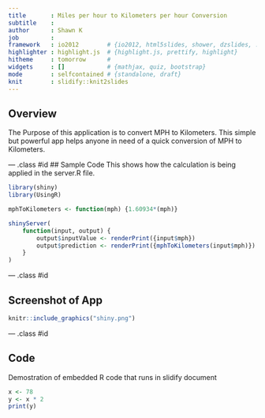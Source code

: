 ```yaml
---
title       : Miles per hour to Kilometers per hour Conversion
subtitle    : 
author      : Shawn K
job         : 
framework   : io2012        # {io2012, html5slides, shower, dzslides, ...}
highlighter : highlight.js  # {highlight.js, prettify, highlight}
hitheme     : tomorrow      # 
widgets     : []            # {mathjax, quiz, bootstrap}
mode        : selfcontained # {standalone, draft}
knit        : slidify::knit2slides
---
```


## Overview

The Purpose of this application is to convert MPH to Kilometers. This simple but powerful app helps anyone in need of a quick conversion of MPH to Kilometers. 

--- .class #id 
## Sample Code
This shows how the calculation is being applied in the server.R file. 

```r
library(shiny)
library(UsingR)

mphToKilometers <- function(mph) {1.60934*(mph)}

shinyServer(
    function(input, output) {
        output$inputValue <- renderPrint({input$mph})
        output$prediction <- renderPrint({mphToKilometers(input$mph)})
    }
)
```

--- .class #id 

## Screenshot of App

```r
knitr::include_graphics("shiny.png")
```

--- .class #id 

## Code
Demostration of embedded R code that runs in slidify document

```r
x <- 78
y <- x * 2
print(y)

```
